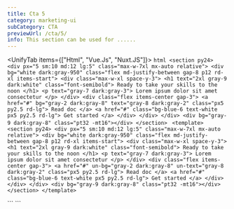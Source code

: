 ```yaml
---
title: Cta 5
category: marketing-ui
subCategory: CTA
previewUrl: /cta/5/
info: This section can be used for ......
---
```


<UnifyTab items={["Html", "Vue.Js", "Nuxt.JS"]}>
  <TabItem>
    ```html
    <section py24>
        <div px="5 sm:10 md:12 lg:5" class="max-w-7xl mx-auto relative">
            <div bg="white dark:gray-950" class="flex md-justify-between gap-8 p12 rd-xl items-start">
                <div class="max-w-xl space-y-3">
                    <h1 text="2xl gray-9 dark:white" class="font-semibold">
                        Ready to take your skills to the noon
                    </h1>
                    <p text="gray-7 dark:gray-3">
                        Lorem ipsum dolor sit amet consectetur
                    </p>
                </div>
                <div class="flex items-center gap-3">
                    <a href="#" bg="gray-2 dark:gray-8" text="gray-8 dark:gray-2" class="px5 py2.5 rd-lg">
                        Read doc
                    </a>
                    <a href="#" class="bg-blue-6 text-white px5 py2.5 rd-lg">
                        Get started
                    </a>
                </div>
            </div>
        </div>
        <div bg="gray-9 dark:gray-8" class="pt32 -mt16"></div>
    </section>
    ```
  </TabItem>
  <TabItem>
    ```
    <template>
        <section py24>
            <div px="5 sm:10 md:12 lg:5" class="max-w-7xl mx-auto relative">
                <div bg="white dark:gray-950" class="flex md-justify-between gap-8 p12 rd-xl items-start">
                    <div class="max-w-xl space-y-3">
                        <h1 text="2xl gray-9 dark:white" class="font-semibold">
                            Ready to take your skills to the noon
                        </h1>
                        <p text="gray-7 dark:gray-3">
                            Lorem ipsum dolor sit amet consectetur
                        </p>
                    </div>
                    <div class="flex items-center gap-3">
                        <a href="#" un-bg="gray-2 dark:gray-8" un-text="gray-8 dark:gray-2" class="px5 py2.5 rd-lg">
                            Read doc
                        </a>
                        <a href="#" class="bg-blue-6 text-white px5 py2.5 rd-lg">
                            Get started
                        </a>
                    </div>
                </div>
            </div>
            <div bg="gray-9 dark:gray-8" class="pt32 -mt16"></div>
        </section>
    </template>
    ```
  </TabItem>

  <TabItem>
    ```
    <template>
        <section py24>
            <div px="5 sm:10 md:12 lg:5" class="max-w-7xl mx-auto relative">
                <div bg="white dark:gray-950" class="flex md-justify-between gap-8 p12 rd-xl items-start">
                    <div class="max-w-xl space-y-3">
                        <h1 text="2xl gray-9 dark:white" class="font-semibold">
                            Ready to take your skills to the noon
                        </h1>
                        <p text="gray-7 dark:gray-3">
                            Lorem ipsum dolor sit amet consectetur
                        </p>
                    </div>
                    <div class="flex items-center gap-3">
                        <nuxt-link to="#" un-bg="gray-2 dark:gray-8" un-text="gray-8 dark:gray-2" class="px5 py2.5 rd-lg">
                            Read doc
                        </nuxt-link>
                        <nuxt-link to="#" class="bg-blue-6 text-white px5 py2.5 rd-lg">
                            Get started
                        </nuxt-link>
                    </div>
                </div>
            </div>
            <div bg="gray-9 dark:gray-8" class="pt32 -mt16"></div>
        </section>
    </template>
    ```
  </TabItem>
</UnifyTab>